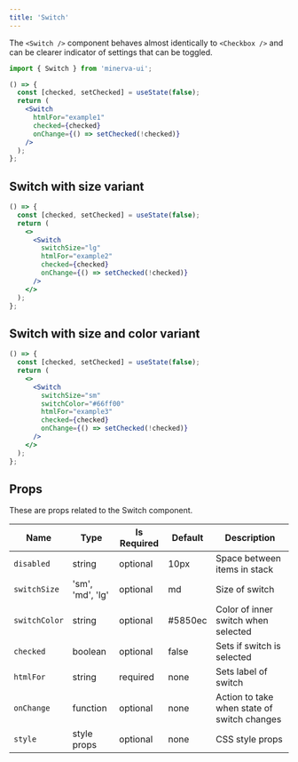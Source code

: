 ```yaml
---
title: 'Switch'
---
```


The `<Switch />` component behaves almost identically to `<Checkbox />` and can be clearer indicator of settings that can be toggled.

```js
import { Switch } from 'minerva-ui';
```

```jsx live
() => {
  const [checked, setChecked] = useState(false);
  return (
    <Switch
      htmlFor="example1"
      checked={checked}
      onChange={() => setChecked(!checked)}
    />
  );
};
```

## Switch with size variant

```jsx live
() => {
  const [checked, setChecked] = useState(false);
  return (
    <>
      <Switch
        switchSize="lg"
        htmlFor="example2"
        checked={checked}
        onChange={() => setChecked(!checked)}
      />
    </>
  );
};
```

## Switch with size and color variant

```jsx live
() => {
  const [checked, setChecked] = useState(false);
  return (
    <>
      <Switch
        switchSize="sm"
        switchColor="#66ff00"
        htmlFor="example3"
        checked={checked}
        onChange={() => setChecked(!checked)}
      />
    </>
  );
};
```

## Props

These are props related to the Switch component.

| Name          | Type             | Is Required | Default | Description                                 |
| ------------- | ---------------- | ----------- | ------- | ------------------------------------------- |
| `disabled`    | string           | optional    | 10px    | Space between items in stack                |
| `switchSize`  | 'sm', 'md', 'lg' | optional    | md      | Size of switch                              |
| `switchColor` | string           | optional    | #5850ec | Color of inner switch when selected         |
| `checked`     | boolean          | optional    | false   | Sets if switch is selected                  |
| `htmlFor`     | string           | required    | none    | Sets label of switch                        |
| `onChange`    | function         | optional    | none    | Action to take when state of switch changes |
| `style`       | style props      | optional    | none    | CSS style props                             |
